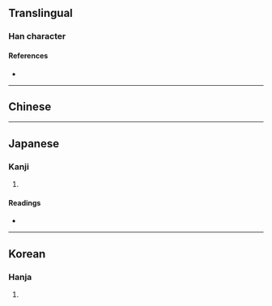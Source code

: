 {{also|棄}}
{{character info}}
==Translingual==

===Han character===
{{Han char|rn=55|rad=廾|as=04|sn=7|four=|canj=YIT|ids=⿱𠫓廾}}

====References====
* {{Han ref|kx=0353.150|dkj=09594|dj=0668.150|hdz=10515.080|uh=5F03|ud=24323}}

----

==Chinese==
{{zh-see|棄}}

----

==Japanese==

===Kanji===
{{ja-kanji|grade=|rs=廾04}}

# {{rfdef|ja|sort=廾04}}

====Readings====
* {{ja-readings|on=き|kun=すて-る}}

----

==Korean==

===Hanja===
{{ko-hanja|hangeul=기|eumhun=|rv=gi|mr=ki|y=ki}}

# {{rfdef|ko|sort=廾04}}